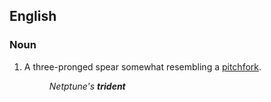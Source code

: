==English==
===Noun===
#A three-pronged spear somewhat resembling a [[pitchfork]].
#:''Netptune's '''trident'''''